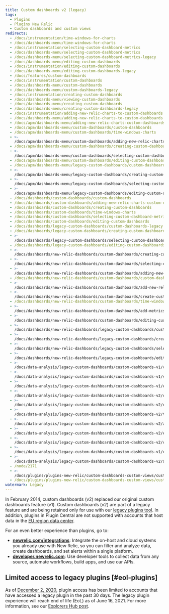 ```yaml
---
title: Custom dashboards v2 (legacy)
tags:
  - Plugins
  - Plugins New Relic
  - Custom dashboards and custom views
redirects:
  - /docs/instrumentation/time-windows-for-charts
  - /docs/dashboards-menu/time-windows-for-charts
  - /docs/instrumentation/selecting-custom-dashboard-metrics
  - /docs/dashboards-menu/selecting-custom-dashboard-metrics
  - /docs/dashboards-menu/selecting-custom-dashboard-metrics-legacy
  - /docs/dashboards-menu/editing-custom-dashboards
  - /docs/instrumentation/editing-custom-dashboards
  - /docs/dashboards-menu/editing-custom-dashboards-legacy
  - /docs/features/custom-dashboards
  - /docs/instrumentation/custom-dashboards
  - /docs/dashboards-menu/custom-dashboards
  - /docs/dashboards-menu/custom-dashboards-legacy
  - /docs/instrumentation/creating-custom-dashboards
  - /docs/dashboards-menu/viewing-custom-dashboards
  - /docs/dashboards-menu/creating-custom-dashboards
  - /docs/dashboards-menu/creating-custom-dashboards-legacy
  - /docs/instrumentation/adding-new-relic-charts-to-custom-dashboards
  - /docs/dashboards-menu/adding-new-relic-charts-to-custom-dashboards
  - /docs/apm/dashboards-menu/adding-new-relic-charts-custom-dashboards
  - /docs/apm/dashboards-menu/custom-dashboards/custom-dashboards
  - /docs/apm/dashboards-menu/custom-dashboards/time-windows-charts
  - >-
    /docs/apm/dashboards-menu/custom-dashboards/adding-new-relic-charts-custom-dashboards
  - /docs/apm/dashboards-menu/custom-dashboards/creating-custom-dashboards
  - >-
    /docs/apm/dashboards-menu/custom-dashboards/selecting-custom-dashboard-metrics
  - /docs/apm/dashboards-menu/custom-dashboards/editing-custom-dashboards
  - /docs/apm/dashboards-menu/legacy-custom-dashboards/custom-dashboards-legacy
  - >-
    /docs/apm/dashboards-menu/legacy-custom-dashboards/creating-custom-dashboards-legacy
  - >-
    /docs/apm/dashboards-menu/legacy-custom-dashboards/selecting-custom-dashboard-metrics-legacy
  - >-
    /docs/apm/dashboards-menu/legacy-custom-dashboards/editing-custom-dashboards-legacy
  - /docs/dashboards/custom-dashboards/custom-dashboards
  - /docs/dashboards/custom-dashboards/adding-new-relic-charts-custom-dashboards
  - /docs/dashboards/custom-dashboards/creating-custom-dashboards
  - /docs/dashboards/custom-dashboards/time-windows-charts
  - /docs/dashboards/custom-dashboards/selecting-custom-dashboard-metrics
  - /docs/dashboards/custom-dashboards/editing-custom-dashboards
  - /docs/dashboards/legacy-custom-dashboards/custom-dashboards-legacy
  - /docs/dashboards/legacy-custom-dashboards/creating-custom-dashboards-legacy
  - >-
    /docs/dashboards/legacy-custom-dashboards/selecting-custom-dashboard-metrics-legacy
  - /docs/dashboards/legacy-custom-dashboards/editing-custom-dashboards-legacy
  - >-
    /docs/dashboards/new-relic-dashboards/custom-dashboards/creating-custom-dashboards
  - >-
    /docs/dashboards/new-relic-dashboards/custom-dashboards/selecting-custom-dashboard-metrics
  - >-
    /docs/dashboards/new-relic-dashboards/custom-dashboards/adding-new-relic-charts-custom-dashboards
  - /docs/dashboards/new-relic-dashboards/custom-dashboards/custom-dashboards
  - >-
    /docs/dashboards/new-relic-dashboards/custom-dashboards/add-new-relic-charts-custom-dashboards
  - >-
    /docs/dashboards/new-relic-dashboards/custom-dashboards/create-custom-dashboards
  - /docs/dashboards/new-relic-dashboards/custom-dashboards/time-windows-charts
  - >-
    /docs/dashboards/new-relic-dashboards/custom-dashboards/add-metrics-custom-dashboards
  - >-
    /docs/dashboards/new-relic-dashboards/custom-dashboards/editing-custom-dashboards
  - >-
    /docs/dashboards/new-relic-dashboards/legacy-custom-dashboards/custom-dashboards-legacy
  - >-
    /docs/dashboards/new-relic-dashboards/legacy-custom-dashboards/creating-custom-dashboards-legacy
  - >-
    /docs/dashboards/new-relic-dashboards/legacy-custom-dashboards/selecting-custom-dashboard-metrics-legacy
  - >-
    /docs/dashboards/new-relic-dashboards/legacy-custom-dashboards/editing-custom-dashboards-legacy
  - >-
    /docs/data-analysis/legacy-custom-dashboards/custom-dashboards-v1/creating-custom-dashboards-v1-legacy
  - >-
    /docs/data-analysis/legacy-custom-dashboards/custom-dashboards-v1/selecting-custom-dashboard-metrics-v1-legacy
  - >-
    /docs/data-analysis/legacy-custom-dashboards/custom-dashboards-v1/editing-custom-dashboards-v1-legacy
  - >-
    /docs/data-analysis/legacy-custom-dashboards/custom-dashboards-v2/custom-dashboards-legacy
  - >-
    /docs/data-analysis/legacy-custom-dashboards/custom-dashboards-v2/create-custom-dashboards
  - >-
    /docs/data-analysis/legacy-custom-dashboards/custom-dashboards-v2/time-windows-charts
  - >-
    /docs/data-analysis/legacy-custom-dashboards/custom-dashboards-v2/add-metric-timeslice-data-custom-dashboards
  - >-
    /docs/data-analysis/legacy-custom-dashboards/custom-dashboards-v2/editing-custom-dashboards
  - >-
    /docs/data-analysis/legacy-custom-dashboards/custom-dashboards-v2/custom-dashboards-v2-legacy
  - >-
    /docs/data-analysis/legacy-custom-dashboards/custom-dashboards-v1/custom-dashboards-v1-legacy
  - >-
    /docs/data-analysis/legacy-custom-dashboards/custom-dashboards-v2/add-new-relic-charts-custom-dashboards
  - /node/2171
  - >-
    /docs/plugins/plugins-new-relic/custom-dashboards-custom-views/custom-dashboards-v1-legacy
  - /docs/plugins/plugins-new-relic/custom-dashboards-custom-views/custom-dashboards-v2-legacy
watermark: Legacy
---
```


In February 2014, custom dashboards (v2) replaced our original custom dashboards feature (v1). Custom dashboards (v2) are part of a legacy feature and are being retained only for use with our [legacy plugins tool](#eol-plugins). In addition, plugins in Plugin Central are not supported with accounts that host data in the [EU region data center](/docs/using-new-relic/welcome-new-relic/getting-started/introduction-eu-region-data-center).

<Callout variant="important">
  For an even better experience than plugins, go to:

  * [**newrelic.com/integrations**](https://newrelic.com/integrations): Integrate the on-host and cloud systems you already use with New Relic, so you can filter and analyze data, create dashboards, and set alerts within a single platform.
  * [**developer.newrelic.com**](https://developer.newrelic.com): Use developer tools to collect data from any source, automate workflows, build apps, and use our APIs.
</Callout>

## Limited access to legacy plugins [#eol-plugins]

As of [December 2, 2020](https://discuss.newrelic.com/t/first-notice-limiting-access-to-new-relic-plugins/121832), plugin access has been limited to accounts that have accessed a legacy plugin in the past 30 days. The legacy plugin experience will reach end of life (EoL) as of June 16, 2021. For more information, see our [Explorers Hub post](https://discuss.newrelic.com/t/new-relic-plugin-eol-wednesday-june-16th-2021/127267).
